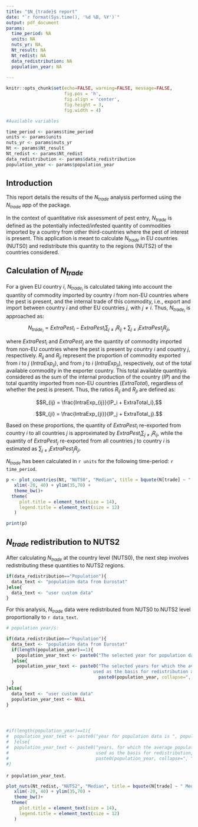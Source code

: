 ```yaml
---
title: "$N_{trade}$ report"
date: "`r format(Sys.time(), '%d %B, %Y')`"
output: pdf_document
params:
  time_period: NA
  units: NA
  nuts_yr: NA,
  Nt_result: NA
  Nt_redist: NA
  data_redistribution: NA
  population_year: NA
  
---
```


```r
knitr::opts_chunk$set(echo=FALSE, warning=FALSE, message=FALSE,
                      fig.pos = 'h',
                      fig.align = 'center',
                      fig.height = 3,
                      fig.width = 4)
```

```r
#Available variables

time_period <- params$time_period
units <- params$units
nuts_yr <- params$nuts_yr
Nt <- params$Nt_result
Nt_redist <- params$Nt_redist
data_redistribution <- params$data_redistribution
population_year <- params$population_year

```


## Introduction

This report details the results of the $N_{trade}$ analysis performed using the 
$N_{trade}$ app of the \texttt{qPRAentry} package.

In the context of quantitative risk assessment of pest entry, $N_{trade}$ is defined as the potentially infected/infested quantity of commodities imported by a country from 
other third-countries where the pest of interest is present. 
This application is meant to calculate $N_{trade}$ in EU countries (NUTS0) and 
redistribute this quantity to the regions (NUTS2) of the countries considered.


## Calculation of $N_{trade}$

For a given EU country $i$, $N_{trade_i}$ is calculated taking into account the 
quantity of commodity imported by country $i$ from non-EU countries where the pest 
is present, and the internal trade of this commodity, i.e., export and import 
between country $i$ and other EU countries $j$, with $j \neq i$. Thus, $N_{trade_i}$ 
is approached as:

$$
N_{trade_i} = ExtraPest_i - ExtraPest_i \sum_{j \neq i} R_{ij} + \sum_{j \neq i} ExtraPest_j R_{ji},
$$

where $ExtraPest_i$ and $ExtraPest_j$ are the quantity of commodity imported from 
non-EU countries where the pest is present by country $i$ and country $j$, respectively. 
$R_{ij}$ and $R_{ji}$ represent the proportion of commodity exported from $i$ 
to $j$ ($IntraExp_{ij}$), and from $j$ to $i$ ($IntraExp_{ji}$), respectively, 
out of the total available commodity in the exporter country. This total available
quantityis considered as the sum of the internal production of the country ($IP$) 
and the total quantity imported from non-EU countries ($ExtraTotal$), 
regardless of whether the pest is present. Thus, the ratios $R_{ij}$ and $R_{ji}$ 
are defined as: 

  $$R_{ij} = \frac{IntraExp_{ij}}{IP_i + ExtraTotal_i},$$
  
  $$R_{ji} = \frac{IntraExp_{ji}}{IP_j + ExtraTotal_j}.$$
  

Based on these proportions, the quantity of $ExtraPest_i$ re-exported from country $i$ 
to all countries $j$ is approximated by $ExtraPest_i \sum_{j \neq i} R_{ij}$, 
while the quantity of $ExtraPest_j$ re-exported from all countries $j$ to country 
$i$ is estimated as $\sum_{j \neq i} ExtraPest_j R_{ji}$.
  
$N_{trade}$ has been calculated in `r units` for the following time-period: `r time_period`.

```r

p <- plot_countries(Nt, "NUTS0", "Median", title = bquote(N[trade] ~ " Median"), legend_title=units) +
   xlim(-20, 40) + ylim(35,70) +
   theme_bw()+
  theme(
     plot.title = element_text(size = 14),
     legend.title = element_text(size = 12)
   ) 

print(p)

```
\begin{center}
Figure 1: $N_{trade}$ values by country (NUTS0 level).
\end{center}



## $N_{trade}$ redistribution to NUTS2

After calculating $N_{trade}$ at the country level (NUTS0), the next step involves 
redistributing these quantities to NUTS2 regions. 

```r

if(data_redistribution=="Population"){
  data_text <- "population data from Eurostat"
}else{
  data_text <- "user custom data"
}

```

For this analysis, $N_{trade}$ data were redistributed from NUTS0 to NUTS2 level 
proportionally to `r data_text`.

```r

# population year/s:

if(data_redistribution=="Population"){
  data_text <- "population data from Eurostat"
  if(length(population_year)==1){
    population_year_text <- paste0("The selected year for population data is ", population_year)
  }else{
    population_year_text <- paste0("The selected years for which the average population will be 
                                 used as the basis for redistribution are: ", 
                                   paste0(population_year, collapse=", "))
  }
}else{
  data_text <- "user custom data"
  population_year_text <- NULL
}




#if(length(population_year)==1){
#  population_year_text <- paste0("year for population data is ", population_year)
#  }else{
#  population_year_text <- paste0("years, for which the average population will be 
#                                 used as the basis for redistribution, are: ", 
#                                 paste0(population_year, collapse=", "))
#}

```

`r population_year_text`.

```r

plot_nuts(Nt_redist, "NUTS2", "Median", title = bquote(N[trade] ~ " Median"), legend_title=units) +
   xlim(-20, 40) + ylim(35,70) +
   theme_bw()+
  theme(
     plot.title = element_text(size = 14),
     legend.title = element_text(size = 12)
   ) 
```
\begin{center}
Figure 2: $N_{trade}$ values redistributed at the NUTS2 level.
\end{center}
